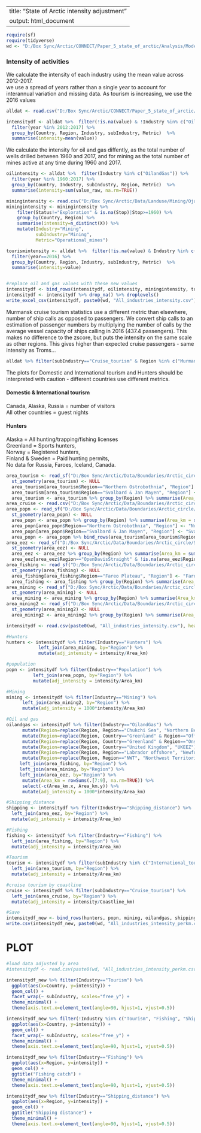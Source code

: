 
---
title: "State of Arctic intensity adjustment"
output: html_document
---
  
```r

require(sf)
require(tidyverse)
wd <- "D:/Box Sync/Arctic/CONNECT/Paper_5_state_of_arctic/Analysis/Model/"
```

### Intensity of activities
We calculate the intensity of each industry using the mean value across 2012-2017.  
we use a spread of years rather than a single year to account for interannual variation and missing data.
As tourism is increasing, we use the 2016 values

```r
alldat <- read.csv("D:/Box Sync/Arctic/CONNECT/Paper_5_state_of_arctic/Analysis/Model/All_industries_long.csv", header=TRUE, fileEncoding = "UTF-8-BOM")

intensitydf <- alldat %>%  filter(!is.na(value) & !Industry %in% c("OilandGas", "Mining", "Tourism")) %>% #drop years missing data
  filter(year %in% 2012:2017) %>% 
  group_by(Country, Region, Industry, subIndustry, Metric)  %>%
  summarise(intensity=mean(value)) 
```

We calculate the intensity for oil and gas diffently, as the total number of wells drilled between 1960 and 2017, and for mining as the total number of mines active at any time during 1960 and 2017.

```r
oilintensity <- alldat %>%  filter(Industry %in% c("OilandGas")) %>% 
  filter(year %in% 1960:2017) %>% 
  group_by(Country, Industry, subIndustry, Region, Metric)  %>%
  summarise(intensity=sum(value_raw, na.rm=TRUE))

miningintensity <- read.csv("D:/Box Sync/Arctic/Data/Landuse/Mining/Ojas_mining_database_2018/processed/Mining_listofMines_withdates.csv")
miningintensity <- miningintensity %>% 
    filter(Status!="Exploration" & is.na(Stop)|Stop>=1960) %>%
    group_by(Country, Region) %>% 
    summarise(intensity=n_distinct(X)) %>%
    mutate(Industry="Mining",
           subIndustry="Mining", 
           Metric="Operational_mines")

tourismintensity <- alldat %>%  filter(!is.na(value) & Industry %in% c("Tourism")) %>% #drop years missing data
  filter(year==2016) %>% 
  group_by(Country, Region, Industry, subIndustry, Metric)  %>%
  summarise(intensity=value) 


#replace oil and gas values with these new values
intensitydf <- bind_rows(intensitydf, oilintensity, miningintensity, tourismintensity)
intensitydf <- intensitydf %>% drop_na() %>% droplevels()
write_excel_csv(intensitydf, paste0(wd, "All_industries_intensity.csv")) #for fileEncoding = "UTF-8-BOM"

```

Murmansk cruise tourism statistics use a different metric than elsewhere, number of ship calls as opposed to passengers.
We convert ship calls to an estimation of passenger numbers by multiplying the number of calls by the average vessel capacity of ships calling in 2016 (437.4 passengers). This makes no difference to the zscore, but puts the intensity on the same scale as other regions. This gives higher than expected cruise passengers - same intensity as Troms...

```r
alldat %>% filter(subIndustry=="Cruise_tourism" & Region %in% c("Murmansk", "Troms", "Finnmark", "Arkhangel'sk") & year==2016) %>% select(Region, value)
```

The plots for Domestic and International tourism and Hunters should be interpreted with caution - different countries use different metrics.  

#### Domestic & International tourism
Canada, Alaska, Russia = number of visitors    
All other countries = guest nights 

#### Hunters
Alaska = All hunting/trapping/fishing licenses  
Greenland = Sports hunters,  
Norway = Registered hunters,  
Finland & Sweden = Paid hunting permits,  
No data for Russia, Faroes, Iceland, Canada.  


```r
area_tourism <- read_sf("D:/Box Sync/Arctic/Data/Boundaries/Arctic_circle/State_of_Arctic/SOA_borders_for_tourism2.shp") 
  st_geometry(area_tourism) <- NULL
  area_tourism[area_tourism$Region=="Northern Ostrobothnia", "Region"] <- "North Ostrobothnia"
  area_tourism[area_tourism$Region=="Svalbard & Jan Mayen", "Region"] <- "Svalbard and Jan Mayen"
  area_tourism <- area_tourism %>% group_by(Region) %>% summarise(Area_km = sum(Area_km))
area_cruise <- read.csv("D:/Box Sync/Arctic/Data/Boundaries/Arctic_circle/State_of_Arctic/Arctic_coastlines.csv", header=TRUE, stringsAsFactors = FALSE)
area_popn <- read_sf("D:/Box Sync/Arctic/Data/Boundaries/Arctic_circle/State_of_Arctic/SOA_borders_for_popn2.shp")
  st_geometry(area_popn) <- NULL
  area_popn <- area_popn %>% group_by(Region) %>% summarise(Area_km = sum(Area_km))
  area_popn[area_popn$Region=="Northern Ostrobothnia", "Region"] <- "North Ostrobothnia"
  area_popn[area_popn$Region=="Svalbard & Jan Mayen", "Region"] <- "Svalbard and Jan Mayen"
  area_popn <- area_popn %>% bind_rows(area_tourism[area_tourism$Region=="Alaska",])
area_eez <- read_sf("D:/Box Sync/Arctic/Data/Boundaries/Arctic_circle/State_of_Arctic/EEZ_plus_highseas_noland.shp")
  st_geometry(area_eez) <- NULL
  area_eez <- area_eez %>% group_by(Region) %>% summarise(Area_km = sum(Area_km))
  area_eez[area_eez$Region=="OpenDavisStraight" & !is.na(area_eez$Region), "Region"] <- "OpenDavisStrait"
area_fishing <- read_sf("D:/Box Sync/Arctic/Data/Boundaries/Arctic_circle/State_of_Arctic/SOA_borders_for_fishing.shp")
  st_geometry(area_fishing) <- NULL
  area_fishing[area_fishing$Region=="Fareo Plateau", "Region"] <- "Faroe Plateau"
  area_fishing <- area_fishing %>% group_by(Region) %>% summarise(Area_km = sum(Area_km))
area_mining <- read_sf("D:/Box Sync/Arctic/Data/Boundaries/Arctic_circle/State_of_Arctic/SOA_borders_for_mining.shp") 
  st_geometry(area_mining) <- NULL
  area_mining <- area_mining %>% group_by(Region) %>% summarise(Area_km = sum(Area_km))
area_mining2 <- read_sf("D:/Box Sync/Arctic/Data/Boundaries/Arctic_circle/State_of_Arctic/SOA_borders_for_mining2.shp") 
  st_geometry(area_mining2) <- NULL
  area_mining2 <- area_mining2 %>% group_by(Region) %>% summarise(Area_km = sum(Area_km))

intensitydf <- read.csv(paste0(wd, "All_industries_intensity.csv"), header=TRUE, fileEncoding = "UTF-8-BOM", stringsAsFactors = FALSE) #for fileEncoding = "UTF-8-BOM"
```

```r
#Hunters
hunters <- intensitydf %>% filter(Industry=="Hunters") %>% 
            left_join(area_mining, by="Region") %>% 
            mutate(adj_intensity = intensity/Area_km)

#population
popn <- intensitydf %>% filter(Industry=="Population") %>%
          left_join(area_popn, by="Region") %>% 
          mutate(adj_intensity = intensity/Area_km)

#Mining
mining <- intensitydf %>% filter(Industry=="Mining") %>%
      left_join(area_mining2, by="Region") %>% 
      mutate(adj_intensity = 1000*intensity/Area_km)

#Oil and gas
oilandgas <- intensitydf %>% filter(Industry=="OilandGas") %>%
      mutate(Region=replace(Region, Region=="Chukchi Sea", "Northern Bering - Chukchi Seas")) %>%
      mutate(Region=replace(Region, Country=="Greenland" & Region=="Offshore", "Greenland Sea")) %>%
      mutate(Region=replace(Region, Country=="Greenland" & Region=="Onshore", "Greenland")) %>%
      mutate(Region=replace(Region, Country=="United Kingdom", "UKEEZ")) %>%
      mutate(Region=replace(Region, Region=="Labrador offshore", "Newfoundland-Labrador Shelf")) %>%
      mutate(Region=replace(Region, Region=="NWT", "Northwest Territories")) %>%
     left_join(area_fishing, by="Region") %>% 
     left_join(area_mining, by="Region") %>% 
     left_join(area_eez, by="Region") %>% 
      mutate(Area_km = rowSums(.[7:9], na.rm=TRUE)) %>%
      select(-c(Area_km.x, Area_km.y)) %>%
      mutate(adj_intensity = 1000*intensity/Area_km)

#Shipping_distance
shipping <- intensitydf %>% filter(Industry=="Shipping_distance") %>%
  left_join(area_eez, by="Region") %>% 
  mutate(adj_intensity = intensity/Area_km)

#Fishing
fishing <- intensitydf %>% filter(Industry=="Fishing") %>%
  left_join(area_fishing, by="Region") %>% 
  mutate(adj_intensity = intensity/Area_km)

#Tourism
tourism <- intensitydf %>% filter(subIndustry %in% c("International_tourism","Domestic_tourism")) %>%
  left_join(area_tourism, by="Region") %>% 
  mutate(adj_intensity = intensity/Area_km)

#cruise tourism by coastline
cruise <- intensitydf %>% filter(subIndustry=="Cruise_tourism") %>%
  left_join(area_cruise, by="Region") %>% 
  mutate(adj_intensity = intensity/Coastline_km)

#Save
intensitydf_new <- bind_rows(hunters, popn, mining, oilandgas, shipping, fishing, tourism, cruise)
write.csv(intensitydf_new, paste0(wd, "All_industries_intensity_perkm.csv"), row.names=TRUE)
```

# PLOT
```r
#load data adjusted by area
#intensitydf <- read.csv(paste0(wd, "All_industries_intensity_perkm.csv"),  header=TRUE, fileEncoding = "UTF-8-BOM", stringsAsFactors = FALSE)

intensitydf_new %>% filter(Industry=="Tourism") %>%
  ggplot(aes(x=Country, y=intensity)) +
  geom_col() +
  facet_wrap(~ subIndustry, scales="free_y") +
  theme_minimal() +
  theme(axis.text.x=element_text(angle=90, hjust=1, vjust=0.5))

intensitydf_new %>% filter(!Industry %in% c("Tourism", "Fishing", "Shipping_distance")) %>%
  ggplot(aes(x=Country, y=intensity)) +
  geom_col() +
  facet_wrap(~ subIndustry, scales="free_y") +
  theme_minimal() +
  theme(axis.text.x=element_text(angle=90, hjust=1, vjust=0.5))

intensitydf_new %>% filter(Industry=="Fishing") %>%
  ggplot(aes(x=Region, y=intensity)) +
  geom_col() +
  ggtitle("Fishing catch") +
  theme_minimal() +
  theme(axis.text.x=element_text(angle=90, hjust=1, vjust=0.5))

intensitydf_new %>% filter(Industry=="Shipping_distance") %>%
  ggplot(aes(x=Region, y=intensity)) +
  geom_col() +
  ggtitle("Shipping distance") +
  theme_minimal() +
  theme(axis.text.x=element_text(angle=90, hjust=1, vjust=0.5))
```